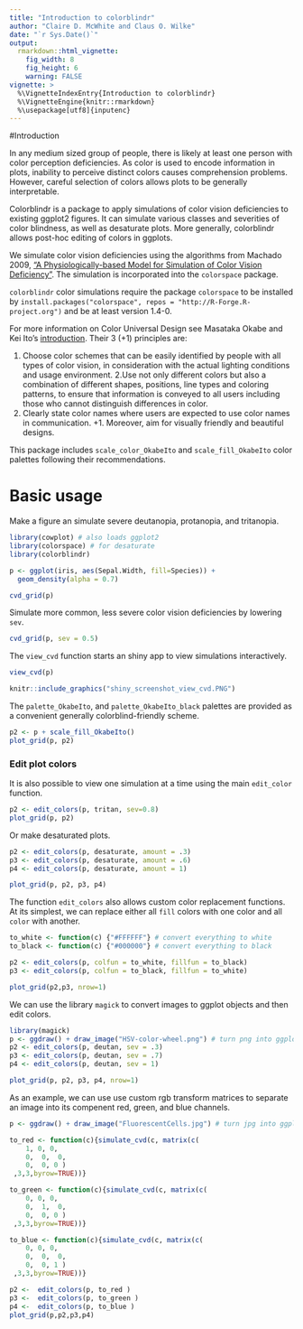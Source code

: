 ---
title: "Introduction to colorblindr"
author: "Claire D. McWhite and Claus O. Wilke"
date: "`r Sys.Date()`"
output:
  rmarkdown::html_vignette:
    fig_width: 8
    fig_height: 6
    warning: FALSE
vignette: >
  %\VignetteIndexEntry{Introduction to colorblindr}
  %\VignetteEngine{knitr::rmarkdown}
  %\usepackage[utf8]{inputenc}
---

#Introduction

In any medium sized group of people, there is likely at least one person with color perception deficiencies. As color is used to encode information in plots, inability to perceive distinct colors causes comprehension problems. However, careful selection of colors allows plots to be generally interpretable. 

Colorblindr is a package to apply simulations of color vision deficiencies to existing ggplot2 figures. It can simulate various classes and severities of color blindness, as well as desaturate plots. More generally, colorblindr allows post-hoc editing of colors in ggplots. 


We simulate color vision deficiencies using the algorithms from Machado 2009, ["A Physiologically-based Model for Simulation of Color Vision Deficiency"]( http://www.inf.ufrgs.br/~oliveira/pubs_files/CVD_Simulation/CVD_Simulation.html). The simulation is incorporated into the `colorspace` package. 

`colorblindr` color simulations require the package `colorspace` to be installed by `install.packages("colorspace", repos = "http://R-Forge.R-project.org")` and be at least version 1.4-0.

For more information on Color Universal Design see Masataka Okabe 
 and Kei Ito's [introduction](http://jfly.iam.u-tokyo.ac.jp/color/). Their 3 (+1) principles are:

 1. Choose color schemes that can be easily identified by people with all types of color vision, in consideration with the actual lighting conditions and usage environment.
 2.Use not only different colors but also a combination of different shapes, positions, line types and coloring patterns, to ensure that information is conveyed to all users including those who cannot distinguish differences in color.
 3. Clearly state color names where users are expected to use color names in communication.
 +1. Moreover, aim for visually friendly and beautiful designs.

This package includes `scale_color_OkabeIto` and `scale_fill_OkabeIto` color palettes following their recommendations. 

# Basic usage

Make a figure an simulate severe deutanopia, protanopia, and tritanopia.

```{r basic, warning=FALSE, message=FALSE}
library(cowplot) # also loads ggplot2
library(colorspace) # for desaturate
library(colorblindr)

p <- ggplot(iris, aes(Sepal.Width, fill=Species)) +
  geom_density(alpha = 0.7)

cvd_grid(p)
```

Simulate more common, less severe color vision deficiencies by lowering `sev`.
```{r}
cvd_grid(p, sev = 0.5)
```


The `view_cvd` function starts an shiny app to view simulations interactively. 
```{r eval=FALSE}
view_cvd(p)
```


```{r echo=FALSE, out.width=800}
knitr::include_graphics("shiny_screenshot_view_cvd.PNG")
```

The `palette_OkabeIto`, and `palette_OkabeIto_black` palettes are provided as a convenient generally colorblind-friendly scheme. 

```{r fig.height=3}
p2 <- p + scale_fill_OkabeIto()
plot_grid(p, p2)
```

### Edit plot colors 

It is also possible to view one simulation at a time using the main `edit_color` function. 
```{r fig.height=3}
p2 <- edit_colors(p, tritan, sev=0.8)
plot_grid(p, p2)
```

Or make desaturated plots.
```{r}
p2 <- edit_colors(p, desaturate, amount = .3)
p3 <- edit_colors(p, desaturate, amount = .6)
p4 <- edit_colors(p, desaturate, amount = 1)

plot_grid(p, p2, p3, p4)
```

The function `edit_colors` also allows custom color replacement functions. At its simplest, we can replace either all `fill` colors with one color and all `color` with another.
```{r fig.height=3}

to_white <- function(c) {"#FFFFFF"} # convert everything to white
to_black <- function(c) {"#000000"} # convert everything to black

p2 <- edit_colors(p, colfun = to_white, fillfun = to_black)
p3 <- edit_colors(p, colfun = to_black, fillfun = to_white)

plot_grid(p2,p3, nrow=1)
```


We can use the library `magick` to convert images to ggplot objects and then edit colors. 
```{r fig.height=3}
library(magick)
p <- ggdraw() + draw_image("HSV-color-wheel.png") # turn png into ggplot object
p2 <- edit_colors(p, deutan, sev = .3)
p3 <- edit_colors(p, deutan, sev = .7)
p4 <- edit_colors(p, deutan, sev = 1)

plot_grid(p, p2, p3, p4, nrow=1)

```

As an example, we can use use custom rgb transform matrices to separate an image into its compenent red, green, and blue channels.
```{r}

p <- ggdraw() + draw_image("FluorescentCells.jpg") # turn jpg into ggplot object

to_red <- function(c){simulate_cvd(c, matrix(c(
    1, 0, 0,
    0,  0,  0,
    0,  0, 0 )
 ,3,3,byrow=TRUE))}

to_green <- function(c){simulate_cvd(c, matrix(c(
    0, 0, 0,
    0,  1,  0,
    0,  0, 0 )
 ,3,3,byrow=TRUE))} 

to_blue <- function(c){simulate_cvd(c, matrix(c(
    0, 0, 0,
    0,  0,  0,
    0,  0, 1 )
 ,3,3,byrow=TRUE))} 

p2 <-  edit_colors(p, to_red )
p3 <-  edit_colors(p, to_green )
p4 <-  edit_colors(p, to_blue )
plot_grid(p,p2,p3,p4)

```
